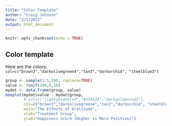 ```yaml
---
title: "Color Template"
author: "Craig Johnson"
date: "2/1/2022"
output: html_document
---
```


```r
knitr::opts_chunk$set(echo = TRUE)
```

## Color template

Here are the colors: `col=c("brown3","darkolivegreen4","tan3","darkorchid", "steelblue3")`

```r
group <- sample(1:5,200, replace=TRUE)
value <- runif(200,0,10)
mydat <- data.frame(group, value)
boxplot(mydat$value ~ mydat$group,
        # col=c("lightgoldenrod","#d39433","darkgoldenrod3"), 
        col=c("brown3","darkolivegreen4","tan3","darkorchid", "steelblue3"),
        main="The Effects of Gratitude",
        xlab="Treatment Group",
        ylab="Happiness Score (Higher is More Positive)")
```
